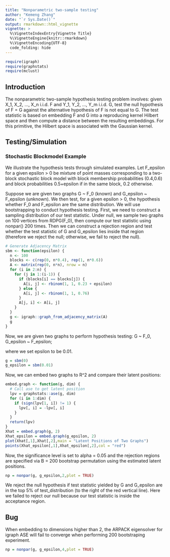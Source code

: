 ```yaml
---
title: "Nonparametric two-sample testing"
author: "Kemeng Zhang"
date: "`r Sys.Date()`"
output: rmarkdown::html_vignette
vignette: >
  %\VignetteIndexEntry{Vignette Title}
  %\VignetteEngine{knitr::rmarkdown}
  %\VignetteEncoding{UTF-8}
  code_folding: hide
---
```

```r
require(igraph)
require(graphstats)
require(mclust)
```
## Introduction
The nonparametric two-sample hypothesis testing problem involves:
given X_1, X_2, …, X_n i.i.d. F and Y_1, Y_2, …, Y_m i.i.d. G, test the null hypothesis of F = G against the alternative hypothesis of F is not equal to G. The test statistic is based on embedding F and G into a reproducing kernel Hilbert space and then compute a distance between the resulting embeddings. For this primitive, the Hilbert space is associated with the Gaussian kernel.

## Testing/Simulation
### Stochastic Blockmodel Example
We illustrate the hypothesis tests through simulated examples. Let F_epsilon for a given epsilon > 0 be mixture of point masses corresponding to a two-block stochastic block model with block membership probabilities (0.4,0.6) and block probabilities 0.5+epsilon if in the same block, 0.2 otherwise. 

Suppose we are given two graphs G ~ F_0 (known) and G_epsilon ~ F_epsilon (unknown).
We then test, for a given epsilon > 0, the hypothesis whether F_0 and F_epsilon are the same distribution.
We will use bootstrapping to conduct hypothesis testing. First, we need to construct a sampling distribution of our test statistic. Under null, we sample two graphs on 100 vertices from RDPG(F_0), then compute our test statistic using nonpar() 200 times. Then we can construct a rejection region and test whether the test statistic of G and G_epsilon lies inside that region (therefore we reject the null; otherwise, we fail to reject the null).

```r
# Generate Adjacency Matrix
sbm <- function(epsilon) {
  n <- 100
  blocks <- c(rep(0, n*0.4), rep(1, n*0.6))
  A <- matrix(rep(0, n*n), nrow = n)
  for (i in 2:n) {
    for (j in 1:(i-1)) {
      if (blocks[i] == blocks[j]) {
        A[i, j] <- rbinom(1, 1, 0.23 + epsilon)
      } else {
        A[i, j] <- rbinom(1, 1, 0.76)
      }
      A[j, i] <- A[i, j]
    }
  }
  g <- igraph::graph_from_adjacency_matrix(A)
  g
}
```

Now, we are given two graphs to perform hypothesis testing:
G ~ F_0, G_epsilon ~ F_epsilon;

where we set epsilon to be 0.01.
```r
g = sbm(0)
g_epsilon = sbm(0.01)
```



Now, we can embed two graphs to R^2 and compare their latent positions:

```r
embed.graph <- function(g, dim) {
  # Call ase to get latent position
  lpv = graphstats::ase(g, dim)
  for (i in 1:dim) {
    if (sign(lpv[1, i]) != 1) {
      lpv[, i] = -lpv[, i]
    }
  }
  return(lpv)
}
Xhat = embed.graph(g, 2)
Xhat_epsilon = embed.graph(g_epsilon, 2)
plot(Xhat[,1],Xhat[,2],main = "Latent Positions of Two Graphs")
points(Xhat_epsilon[,1],Xhat_epsilon[,2],col = "red")
```

Now, the significance level is set to alpha = 0.05 and the rejection regions are specified via B = 200 bootstrap permutation using the estimated latent positions.
```r
np = nonpar(g, g_epsilon,2,plot = TRUE)
```

We reject the null hypothesis if test statistic yielded by G and G_epsilon are in the top 5% of test_distribution (to the right of the red vertical line). Here we failed to reject our null because our test statistic is inside the acceptance region.

## Bug

When embedding to dimensions higher than 2, the ARPACK eigensolver for igraph ASE will fail to converge when performing 200 bootstraping experiment.

```r
np = nonpar(g, g_epsilon,4,plot = TRUE)
```
